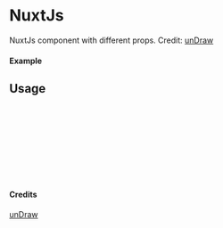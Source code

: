 
<Meta of={NuxtJs} title="unDraw/NuxtJs" />

# NuxtJs

NuxtJs component with different props.
Credit: [unDraw](https://undraw.co/illustrations)

#### Example

<Canvas of={NuxtJs.Primary} />

## Usage

```ts
import { NuxtJs } from "yadl-ui";

const Example = () => {
  return (
      <NuxtJs />
  );
};

export default Example;
```

#### Credits
[unDraw](https://undraw.co/illustrations)
